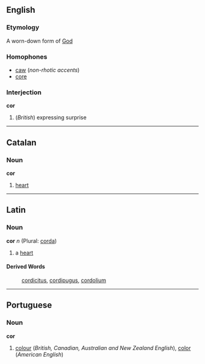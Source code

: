 ==English==
===Etymology===
A worn-down form of [[God]]

===Homophones===
*[[caw]] (''non-rhotic accents'')
*[[core]]

===Interjection===
'''cor'''

#(''British'') expressing surprise

----
==Catalan==
===Noun===
'''cor'''

#[[heart]]

----
==Latin==
===Noun===
'''cor''' ''n'' (Plural: [[corda]])

#a [[heart]]
====Derived Words====
:[[cordicitus]], [[cordipugus]], [[cordolium]]
----

==Portuguese==
===Noun===
'''cor'''

#[[colour]] (''British, Canadian, Australian and New Zealand English''), [[color]] (''American English'')